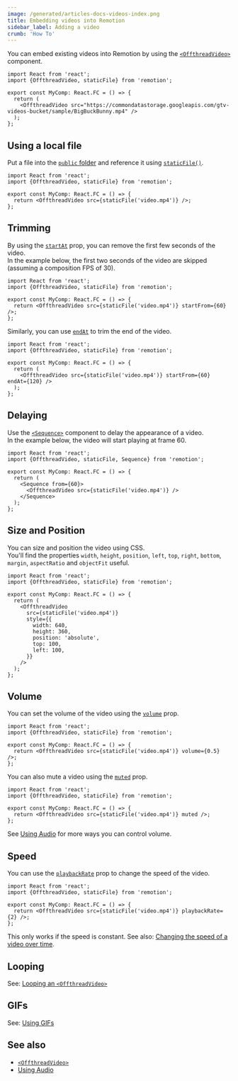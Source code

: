 ```yaml
---
image: /generated/articles-docs-videos-index.png
title: Embedding videos into Remotion
sidebar_label: Adding a video
crumb: 'How To'
---
```


You can embed existing videos into Remotion by using the [`<OffthreadVideo>`](/docs/offthreadvideo) component.

```tsx twoslash
import React from 'react';
import {OffthreadVideo, staticFile} from 'remotion';

export const MyComp: React.FC = () => {
  return (
    <OffthreadVideo src="https://commondatastorage.googleapis.com/gtv-videos-bucket/sample/BigBuckBunny.mp4" />
  );
};
```

## Using a local file

Put a file into the [`public` folder](/docs/terminology/public-dir) and reference it using [`staticFile()`](/docs/staticfile).

```tsx twoslash
import React from 'react';
import {OffthreadVideo, staticFile} from 'remotion';

export const MyComp: React.FC = () => {
  return <OffthreadVideo src={staticFile('video.mp4')} />;
};
```

## Trimming

By using the [`startAt`](/docs/offthreadvideo#startat) prop, you can remove the first few seconds of the video.  
In the example below, the first two seconds of the video are skipped (assuming a composition FPS of 30).

```tsx twoslash
import React from 'react';
import {OffthreadVideo, staticFile} from 'remotion';

export const MyComp: React.FC = () => {
  return <OffthreadVideo src={staticFile('video.mp4')} startFrom={60} />;
};
```

Similarly, you can use [`endAt`](/docs/offthreadvideo#endat) to trim the end of the video.

```tsx twoslash
import React from 'react';
import {OffthreadVideo, staticFile} from 'remotion';

export const MyComp: React.FC = () => {
  return (
    <OffthreadVideo src={staticFile('video.mp4')} startFrom={60} endAt={120} />
  );
};
```

## Delaying

Use the [`<Sequence>`](/docs/sequence) component to delay the appearance of a video.  
In the example below, the video will start playing at frame 60.

```tsx twoslash
import React from 'react';
import {OffthreadVideo, staticFile, Sequence} from 'remotion';

export const MyComp: React.FC = () => {
  return (
    <Sequence from={60}>
      <OffthreadVideo src={staticFile('video.mp4')} />
    </Sequence>
  );
};
```

## Size and Position

You can size and position the video using CSS.  
You'll find the properties `width`, `height`, `position`, `left`, `top`, `right`, `bottom`, `margin`, `aspectRatio` and `objectFit` useful.

```tsx twoslash
import React from 'react';
import {OffthreadVideo, staticFile} from 'remotion';

export const MyComp: React.FC = () => {
  return (
    <OffthreadVideo
      src={staticFile('video.mp4')}
      style={{
        width: 640,
        height: 360,
        position: 'absolute',
        top: 100,
        left: 100,
      }}
    />
  );
};
```

## Volume

You can set the volume of the video using the [`volume`](/docs/offthreadvideo#volume) prop.

```tsx twoslash
import React from 'react';
import {OffthreadVideo, staticFile} from 'remotion';

export const MyComp: React.FC = () => {
  return <OffthreadVideo src={staticFile('video.mp4')} volume={0.5} />;
};
```

You can also mute a video using the [`muted`](/docs/offthreadvideo#muted) prop.

```tsx twoslash
import React from 'react';
import {OffthreadVideo, staticFile} from 'remotion';

export const MyComp: React.FC = () => {
  return <OffthreadVideo src={staticFile('video.mp4')} muted />;
};
```

See [Using Audio](/docs/using-audio#controlling-volume) for more ways you can control volume.

## Speed

You can use the [`playbackRate`](/docs/offthreadvideo#playbackrate) prop to change the speed of the video.

```tsx twoslash
import React from 'react';
import {OffthreadVideo, staticFile} from 'remotion';

export const MyComp: React.FC = () => {
  return <OffthreadVideo src={staticFile('video.mp4')} playbackRate={2} />;
};
```

This only works if the speed is constant. See also: [Changing the speed of a video over time](/docs/miscellaneous/snippets/accelerated-video).

## Looping

See: [Looping an `<OffthreadVideo>`](/docs/offthreadvideo#looping-a-video)

## GIFs

See: [Using GIFs](/docs/gif)

## See also

- [`<OffthreadVideo>`](/docs/offthreadvideo)
- [Using Audio](/docs/using-audio)

